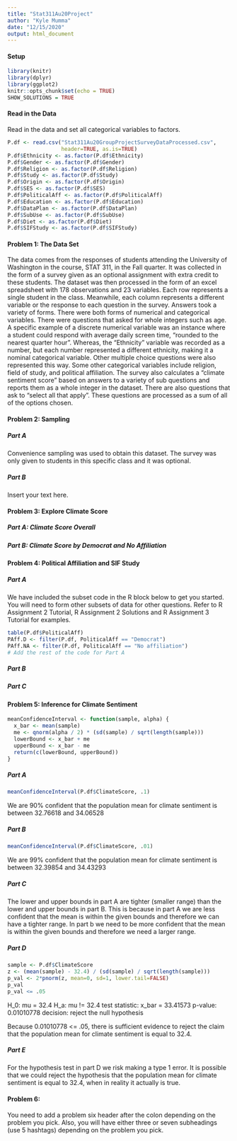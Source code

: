 ```yaml
---
title: "Stat311Au20Project"
author: "Kyle Mumma"
date: "12/15/2020"
output: html_document
---
```

#### Setup

```r
library(knitr)
library(dplyr)
library(ggplot2)
knitr::opts_chunk$set(echo = TRUE)
SHOW_SOLUTIONS = TRUE
```

#### Read in the Data 

Read in the data and set all categorical variables to factors.

```r
P.df <- read.csv("Stat311Au20GroupProjectSurveyDataProcessed.csv",
                 header=TRUE, as.is=TRUE)
P.df$Ethnicity <- as.factor(P.df$Ethnicity)
P.df$Gender <- as.factor(P.df$Gender)
P.df$Religion <- as.factor(P.df$Religion)
P.df$Study <- as.factor(P.df$Study)
P.df$Origin <- as.factor(P.df$Origin)
P.df$SES <- as.factor(P.df$SES)
P.df$PoliticalAff <- as.factor(P.df$PoliticalAff)
P.df$Education <- as.factor(P.df$Education)
P.df$DataPlan <- as.factor(P.df$DataPlan)
P.df$SubUse <- as.factor(P.df$SubUse)
P.df$Diet <- as.factor(P.df$Diet)
P.df$SIFStudy <- as.factor(P.df$SIFStudy)
```

#### Problem 1:  The Data Set

The data comes from the responses of students attending the University of Washington in the course, STAT 311, in the Fall quarter. It was collected in the form of a survey given as an optional assignment with extra credit to these students. The dataset was then processed in the form of an excel spreadsheet with 178 observations and 23 variables. Each row represents a single student in the class. Meanwhile, each column represents a different variable or the response to each question in the survey. Answers took a variety of forms. There were both forms of numerical and categorical variables. There were questions that asked for whole integers such as age. A specific example of a discrete numerical variable was an instance where a student could respond with average daily screen time, “rounded to the nearest quarter hour”. Whereas, the “Ethnicity” variable was recorded as a number, but each number represented a different ethnicity, making it a nominal categorical variable. Other multiple choice questions were also represented this way. Some other categorical variables include religion, field of study, and political affiliation. The survey also calculates a “climate sentiment score” based on answers to a variety of sub questions and reports them as a whole integer in the dataset. There are also questions that ask to “select all that apply”. These questions are processed as a sum of all of the options chosen.

#### Problem 2:  Sampling

##### Part A

Convenience sampling was used to obtain this dataset. The survey was only given to students in this specific class and it was optional. 

##### Part B

Insert your text here.

#### Problem 3:  Explore Climate Score

##### Part A:  Climate Score Overall

##### Part B:  Climate Score by Democrat and No Affiliation

#### Problem 4:  Political Affiliation and SIF Study

##### Part A

We have included the subset code in the R block below to get you started. You will need to form other subsets of data for other questions. Refer to R Assignment 2 Tutorial, R Assignment 2 Solutions and R Assignment 3 Tutorial for examples.

```r
table(P.df$PoliticalAff)
PAff.D <- filter(P.df, PoliticalAff == "Democrat")
PAff.NA <- filter(P.df, PoliticalAff == "No affiliation")
# Add the rest of the code for Part A

```

##### Part B

##### Part C

#### Problem 5: Inference for Climate Sentiment

```r
meanConfidenceInterval <- function(sample, alpha) {
  x_bar <- mean(sample)
  me <- qnorm(alpha / 2) * (sd(sample) / sqrt(length(sample)))
  lowerBound <- x_bar + me
  upperBound <- x_bar - me
  return(c(lowerBound, upperBound))
}
```

##### Part A
```r
meanConfidenceInterval(P.df$ClimateScore, .1)
```
We are 90% confident that the population mean for climate sentiment is between 32.76618 and 34.06528

##### Part B
```r
meanConfidenceInterval(P.df$ClimateScore, .01)
```
We are 99% confident that the population mean for climate sentiment is between 32.39854 and 34.43293

##### Part C
The lower and upper bounds in part A are tighter (smaller range) than the lower and upper bounds in part B. This is because in part A we are less confident that the mean is within the given bounds and therefore we can have a tighter range. In part b we need to be more confident that the mean is within the given bounds and therefore we need a larger range.

##### Part D
```r
sample <- P.df$ClimateScore
z <- (mean(sample) - 32.4) / (sd(sample) / sqrt(length(sample)))
p_val <- 2*pnorm(z, mean=0, sd=1, lower.tail=FALSE)
p_val
p_val <= .05
```
H_0: mu = 32.4
H_a: mu != 32.4
test statistic: x_bar = 33.41573
p-value: 0.01010778
decision: reject the null hypothesis

Because 0.01010778 <= .05, there is sufficient evidence to reject the claim that the population mean for climate sentiment is equal to 32.4.

##### Part E
For the hypothesis test in part D we risk making a type 1 error. It is possible that we could reject the hypothesis that the population mean for climate sentiment is equal to 32.4, when in reality it actually is true.

#### Problem 6: 

You need to add a problem six header after the colon depending on the problem you pick. Also, you will have either three or seven subheadings (use 5 hashtags) depending on the problem you pick.